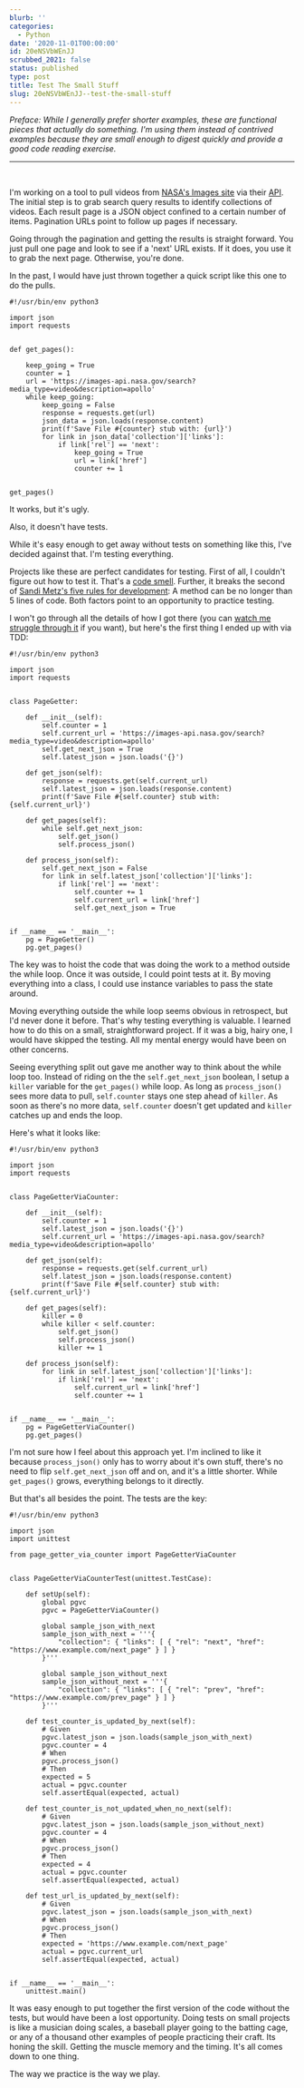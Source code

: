 ```yaml
---
blurb: ''
categories:
  - Python
date: '2020-11-01T00:00:00'
id: 20eNSVbWEnJJ
scrubbed_2021: false
status: published
type: post
title: Test The Small Stuff
slug: 20eNSVbWEnJJ--test-the-small-stuff
---
```


_Preface: While I generally prefer shorter examples, these are functional pieces that actually do something. I'm using them instead of contrived examples because they are small enough to digest quickly and provide a good code reading exercise._

---


<br />

I'm working on a tool to pull videos from [NASA's Images site](https://images.nasa.gov) via their [API](https://images.nasa.gov/docs/images.nasa.gov_api_docs.pdf). The initial step is to grab search query results to identify collections of videos. Each result page is a JSON object confined to a certain number of items. Pagination URLs point to follow up pages if necessary.

Going through the pagination and getting the results is straight forward. You just pull one page and look to see if a 'next' URL exists. If it does, you use it to grab the next page. Otherwise, you're done. 

In the past, I would have just thrown together a quick script like this one to do the pulls. 

```python{numberLines: true}
#!/usr/bin/env python3

import json
import requests


def get_pages():
    
    keep_going = True
    counter = 1
    url = 'https://images-api.nasa.gov/search?media_type=video&description=apollo'
    while keep_going:
        keep_going = False
        response = requests.get(url)
        json_data = json.loads(response.content)
        print(f'Save File #{counter} stub with: {url}')
        for link in json_data['collection']['links']:
            if link['rel'] == 'next':
                keep_going = True
                url = link['href']
                counter += 1


get_pages()
```

It works, but it's ugly. 

Also, it doesn't have tests. 

While it's easy enough to get away without tests on something like this, I've decided against that. I'm testing everything. 

Projects like these are perfect candidates for testing. First of all, I couldn't figure out how to test it. That's a [code smell](https://en.wikipedia.org/wiki/Code_smell). Further, it breaks the second of [Sandi Metz's five rules for development](https://gist.github.com/sdball/4567190): A method can be no longer than 5 lines of code. Both factors point to an opportunity to practice testing.

I won't go through all the details of how I got there (you can [watch me struggle through it](/stream-notes-2020-10-31/) if you want), but here's the first thing I ended up with via TDD:

```python{numberLines: true}
#!/usr/bin/env python3

import json
import requests


class PageGetter:

    def __init__(self):
        self.counter = 1
        self.current_url = 'https://images-api.nasa.gov/search?media_type=video&description=apollo'
        self.get_next_json = True
        self.latest_json = json.loads('{}')

    def get_json(self):
        response = requests.get(self.current_url)
        self.latest_json = json.loads(response.content)
        print(f'Save File #{self.counter} stub with: {self.current_url}')

    def get_pages(self):
        while self.get_next_json:
            self.get_json()
            self.process_json()

    def process_json(self):
        self.get_next_json = False
        for link in self.latest_json['collection']['links']:
            if link['rel'] == 'next':
                self.counter += 1
                self.current_url = link['href']
                self.get_next_json = True


if __name__ == '__main__':
    pg = PageGetter()
    pg.get_pages()
```

The key was to hoist the code that was doing the work to a method outside the while loop. Once it was outside, I could point tests at it. By moving everything into a class, I could use instance variables to pass the state around. 

Moving everything outside the while loop seems obvious in retrospect, but I'd never done it before. That's why testing everything is valuable. I learned how to do this on a small, straightforward project. If it was a big, hairy one, I would have skipped the testing. All my mental energy would have been on other concerns. 

Seeing everything split out gave me another way to think about the while loop too. Instead of riding on the the `self.get_next_json` boolean, I setup a `killer` variable for the `get_pages()` while loop. As long as `process_json()` sees more data to pull, `self.counter` stays one step ahead of `killer`. As soon as there's no more data, `self.counter` doesn't get updated and `killer` catches up and ends the loop. 

Here's what it looks like:

```python{numberLines: true}
#!/usr/bin/env python3

import json
import requests


class PageGetterViaCounter:

    def __init__(self):
        self.counter = 1
        self.latest_json = json.loads('{}')
        self.current_url = 'https://images-api.nasa.gov/search?media_type=video&description=apollo'

    def get_json(self):
        response = requests.get(self.current_url)
        self.latest_json = json.loads(response.content)
        print(f'Save File #{self.counter} stub with: {self.current_url}')

    def get_pages(self):
        killer = 0
        while killer < self.counter:
            self.get_json()
            self.process_json()
            killer += 1

    def process_json(self):
        for link in self.latest_json['collection']['links']:
            if link['rel'] == 'next':
                self.current_url = link['href']
                self.counter += 1


if __name__ == '__main__':
    pg = PageGetterViaCounter()
    pg.get_pages()
```




I'm not sure how I feel about this approach yet. I'm inclined to like it because `process_json()` only has to worry about it's own stuff, there's no need to flip `self.get_next_json` off and on, and it's a little shorter. While `get_pages()` grows, everything belongs to it directly. 

But that's all besides the point. The tests are the key:

```python{numberLines: true}
#!/usr/bin/env python3

import json
import unittest

from page_getter_via_counter import PageGetterViaCounter


class PageGetterViaCounterTest(unittest.TestCase):

    def setUp(self):
        global pgvc
        pgvc = PageGetterViaCounter()

        global sample_json_with_next
        sample_json_with_next = '''{
            "collection": { "links": [ { "rel": "next", "href": "https://www.example.com/next_page" } ] }
        }'''

        global sample_json_without_next
        sample_json_without_next = '''{
            "collection": { "links": [ { "rel": "prev", "href": "https://www.example.com/prev_page" } ] }
        }'''

    def test_counter_is_updated_by_next(self):
        # Given
        pgvc.latest_json = json.loads(sample_json_with_next)
        pgvc.counter = 4
        # When
        pgvc.process_json()
        # Then
        expected = 5
        actual = pgvc.counter
        self.assertEqual(expected, actual)

    def test_counter_is_not_updated_when_no_next(self):
        # Given
        pgvc.latest_json = json.loads(sample_json_without_next)
        pgvc.counter = 4
        # When
        pgvc.process_json()
        # Then
        expected = 4
        actual = pgvc.counter
        self.assertEqual(expected, actual)

    def test_url_is_updated_by_next(self):
        # Given
        pgvc.latest_json = json.loads(sample_json_with_next)
        # When
        pgvc.process_json()
        # Then
        expected = 'https://www.example.com/next_page'
        actual = pgvc.current_url
        self.assertEqual(expected, actual)


if __name__ == '__main__':
    unittest.main()
```

It was easy enough to put together the first version of the code without the tests, but would have been a lost opportunity. Doing tests on small projects is like a musician doing scales, a baseball player going to the batting cage, or any of a thousand other examples of people practicing their craft. Its honing the skill. Getting the muscle memory and the timing. It's all comes down to one thing.

The way we practice is the way we play.
